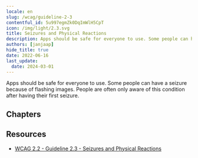 ```yaml
---
locale: en
slug: /wcag/guideline-2-3
contentful_id: 5u997egmZk0DqImWlH5CpT
icon: /img/light/2.3.svg
title: Seizures and Physical Reactions
description: Apps should be safe for everyone to use. Some people can have a seizure because of flashing images.
authors: [janjaap]
hide_title: true
date: 2022-06-16
last_update:
  date: 2024-03-01
---
```


<Hero
  title="Seizures and Physical Reactions"
  imageSrc="/img/light/2.3.svg"
  alt="WCAG 2.3 - Logo"
  prefix="Guideline 2.3"
/>

Apps should be safe for everyone to use. Some people can have a seizure because of flashing images. People are often only aware of this condition after having their first seizure.

## Chapters

<LinkList title="Chapters" isHighlighted={true}>
  <LinkListItem url="/en/guidelines/wcag/success-criterion-2-3-1" title="Success Criterion 2.3.1 - Three Flashes or Below Threshold" pageTitle="Three Flashes or Below Threshold" shortDescription="Ensure no more than three flashes per second are shown anywhere in the app." icon="/img/light/2.3.1.svg" iconAlt="WCAG 2.3.1 - Logo"/>
  <LinkListItem url="/en/guidelines/wcag/success-criterion-2-3-2" title="Success Criterion 2.3.2 - Three Flashes" pageTitle="Three Flashes" shortDescription="Apps should not contain anything that flashes more than three times in any one second period." icon="/img/light/2.3.2.svg" iconAlt="WCAG 2.3.2 icon"/>
  <LinkListItem url="/en/guidelines/wcag/success-criterion-2-3-3" title="Success Criterion 2.3.3 - Animation from Interactions" pageTitle="Animation from Interactions" shortDescription="Motion animation triggered by interaction can be disabled, unless the animation is essential to the functionality or the information being conveyed." icon="/img/light/2.3.3.svg" iconAlt="WCAG 2.3.3 icon"/>
</LinkList>

## Resources

- [WCAG 2.2 - Guideline 2.3 - Seizures and Physical Reactions](https://www.w3.org/TR/WCAG22/#seizures-and-physical-reactions)
